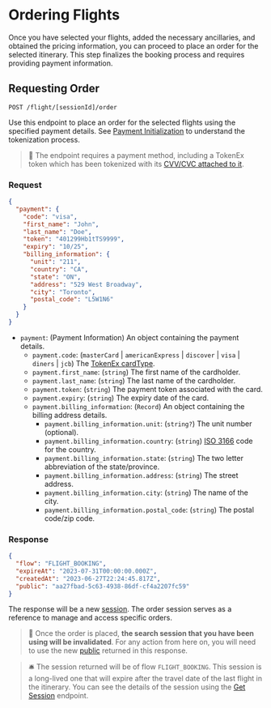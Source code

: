 # Ordering Flights

Once you have selected your flights, added the necessary ancillaries, and obtained the pricing information, you can proceed to place an order for the selected itinerary. This step finalizes the booking process and requires providing payment information.

## Requesting Order

`POST /flight/[sessionId]/order`

Use this endpoint to place an order for the selected flights using the specified payment details. See [Payment Initialization](/versions/v1/payment/initiate) to understand the tokenization process.

> 🧨 The endpoint requires a payment method, including a TokenEx token which has been tokenized with its [CVV/CVC attached to it](https://docs.tokenex.com/docs/pci-w-cvv-configuration).

### Request

```json filename="POST /flight/[sessionId]/order" copy
{
  "payment": {
    "code": "visa",
    "first_name": "John",
    "last_name": "Doe",
    "token": "401299Hb1tTS9999",
    "expiry": "10/25",
    "billing_information": {
      "unit": "211",
      "country": "CA",
      "state": "ON",
      "address": "529 West Broadway",
      "city": "Toronto",
      "postal_code": "L5W1N6"
    }
  }
}
```

- `payment`: (Payment Information) An object containing the payment details.
  - `payment.code`: (`masterCard` | `americanExpress` | `discover` | `visa` | `diners` | `jcb`) The [TokenEx cardType](https://docs.tokenex.com/docs/events#tokenize).
  - `payment.first_name`: (`string`) The first name of the cardholder.
  - `payment.last_name`: (`string`) The last name of the cardholder.
  - `payment.token`: (`string`) The payment token associated with the card.
  - `payment.expiry`: (`string`) The expiry date of the card.
  - `payment.billing_information`: (`Record`) An object containing the billing address details.
    - `payment.billing_information.unit`: (`string?`) The unit number (optional).
    - `payment.billing_information.country`: (`string`) [ISO 3166](https://en.wikipedia.org/wiki/ISO_3166-2) code for the country.
    - `payment.billing_information.state`: (`string`) The two letter abbreviation of the state/province.
    - `payment.billing_information.address`: (`string`) The street address.
    - `payment.billing_information.city`: (`string`) The name of the city.
    - `payment.billing_information.postal_code`: (`string`) The postal code/zip code.

### Response

```json filename="POST /flight/[sessionId]/order" copy
{
  "flow": "FLIGHT_BOOKING",
  "expireAt": "2023-07-31T00:00:00.000Z",
  "createdAt": "2023-06-27T22:24:45.817Z",
  "public": "aa27fbad-5c63-4938-86df-cf4a2207fc59"
}
```

The response will be a new [session](/versions/v1/session#session-object). The order session serves as a reference to manage and access specific orders.

> 🧨 Once the order is placed, **the search session that you have been using will be invalidated**. For any action from here on, you will need to use the new [public](/versions/v1/glossary#public-id) returned in this response.

> 🛎 The session returned will be of flow `FLIGHT_BOOKING`. This session is a long-lived one that will expire after the travel date of the last flight in the itinerary. You can see the details of the session using the [Get Session](/versions/v1/session#accessing-session-information) endpoint.
